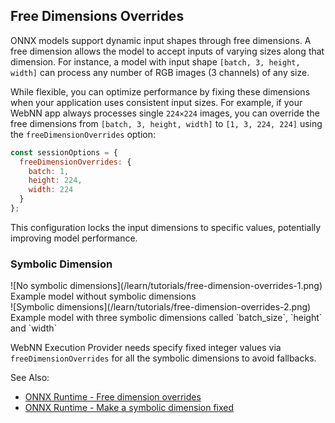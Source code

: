 ## Free Dimensions Overrides

ONNX models support dynamic input shapes through free dimensions. A free dimension allows the model to accept inputs of varying sizes along that dimension. For instance, a model with input shape `[batch, 3, height, width]` can process any number of RGB images (3 channels) of any size.

While flexible, you can optimize performance by fixing these dimensions when your application uses consistent input sizes. For example, if your WebNN app always processes single `224×224` images, you can override the free dimensions from `[batch, 3, height, width]` to `[1, 3, 224, 224]` using the `freeDimensionOverrides` option:

```js showLineNumbers filename="*.js"
const sessionOptions = {
  freeDimensionOverrides: {
    batch: 1,
    height: 224,
    width: 224
  }
};
```

This configuration locks the input dimensions to specific values, potentially improving model performance.

### Symbolic Dimension

<div className="grid grid-cols-1 grid-rows-2 lg:grid-cols-2 lg:grid-rows-1 text-center gap-2 my-8">
  <div>
    <div>![No symbolic dimensions](/learn/tutorials/free-dimension-overrides-1.png)</div>
    <div className="mt-4">Example model without symbolic dimensions</div>
  </div>
  <div>
    <div>![Symbolic dimensions](/learn/tutorials/free-dimension-overrides-2.png)</div>
    <div className="mt-4">Example model with three symbolic dimensions called `batch_size`, `height` and `width`</div>
  </div>
</div>

WebNN Execution Provider needs specify fixed integer values via `freeDimensionOverrides` for all the symbolic dimensions to avoid fallbacks.

See Also:
- [ONNX Runtime - Free dimension overrides](https://onnxruntime.ai/docs/tutorials/web/env-flags-and-session-options.html#freedimensionoverrides)
- [ONNX Runtime - Make a symbolic dimension fixed](https://onnxruntime.ai/docs/tutorials/mobile/helpers/make-dynamic-shape-fixed.html#making-a-symbolic-dimension-fixed)